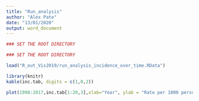 ---
title: "Run_analysis"
author: "Alex Pate"
date: "13/01/2020"
output: word_document
---

```{r, echo=FALSE}
### SET THE ROOT DIRECTORY

### SET THE ROOT DIRECTORY

load("R_out_Vis2019/run_analysis_incidence_over_time.RData")

library(knitr)
kable(inc.tab, digits = c(1,0,2))

plot(1998:2017,inc.tab[1:20,3],xlab="Year", ylab = "Rate per 1000 person years")
```

